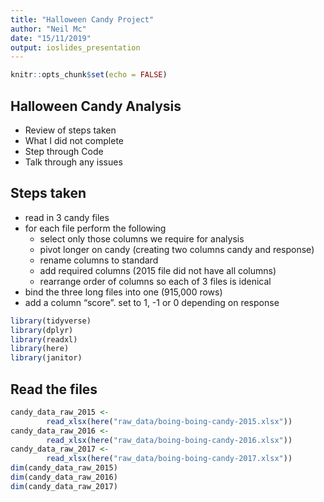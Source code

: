 ```yaml
---
title: "Halloween Candy Project"
author: "Neil Mc"
date: "15/11/2019"
output: ioslides_presentation
---
```


```r
knitr::opts_chunk$set(echo = FALSE)
```

## Halloween Candy Analysis


- Review of steps taken
- What I did not complete
- Step through Code
- Talk through any issues

## Steps taken

- read in 3 candy files
- for each file perform the following
  - select only those columns we require for analysis
  - pivot longer on candy (creating two columns candy and response)
  - rename columns to standard
  - add required columns (2015 file did not have all columns)
  - rearrange order of columns so each of 3 files is idenical
  
- bind the three long files into one (915,000 rows) 
- add a column "score". set to 1, -1 or 0 depending on response
```r
library(tidyverse)
library(dplyr)
library(readxl)
library(here)
library(janitor)
```

## Read the files
```r
candy_data_raw_2015 <- 
        read_xlsx(here("raw_data/boing-boing-candy-2015.xlsx"))
candy_data_raw_2016 <- 
        read_xlsx(here("raw_data/boing-boing-candy-2016.xlsx"))
candy_data_raw_2017 <- 
        read_xlsx(here("raw_data/boing-boing-candy-2017.xlsx"))
dim(candy_data_raw_2015)
dim(candy_data_raw_2016)
dim(candy_data_raw_2017)
```

